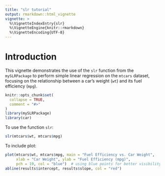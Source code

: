 ```yaml
---
title: "slr tutorial"
output: rmarkdown::html_vignette
vignette: >
  %\VignetteIndexEntry{slr}
  %\VignetteEngine{knitr::rmarkdown}
  %\VignetteEncoding{UTF-8}
---
```


# Introduction

This vignette demonstrates the use of the `slr` function from the `mySLRPackage` to perform simple linear regression on the `mtcars` dataset, focusing on the relationship between a car's weight (`wt`) and its fuel efficiency (`mpg`).

```r
knitr::opts_chunk$set(
  collapse = TRUE,
  comment = "#>"
)
library(mySLRPackage)
library(car)
```

To use the function `slr`:

```r
slr(mtcars$wt, mtcars$mpg)
```

To include plot:

```r
plot(mtcars$wt, mtcars$mpg, main = "Fuel Efficiency vs. Car Weight",
     xlab = "Car Weight", ylab = "Fuel Efficiency (mpg)",
     pch = 19, col = "blue")  # using blue points for better visibility
abline(results$intercept, results$slope, col = "red") 
```
